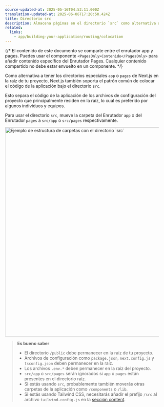 ```yaml
---
source-updated-at: 2025-05-16T04:52:11.000Z
translation-updated-at: 2025-06-06T17:20:50.424Z
title: Directorio src
description: Almacena páginas en el directorio `src` como alternativa al directorio raíz `pages`.
related:
  links:
    - app/building-your-application/routing/colocation
---
```


{/* El contenido de este documento se comparte entre el enrutador app y pages. Puedes usar el componente `<PagesOnly>Contenido</PagesOnly>` para añadir contenido específico del Enrutador Pages. Cualquier contenido compartido no debe estar envuelto en un componente. */}

Como alternativa a tener los directorios especiales `app` o `pages` de Next.js en la raíz de tu proyecto, Next.js también soporta el patrón común de colocar el código de la aplicación bajo el directorio `src`.

Esto separa el código de la aplicación de los archivos de configuración del proyecto que principalmente residen en la raíz, lo cual es preferido por algunos individuos y equipos.

Para usar el directorio `src`, mueve la carpeta del Enrutador `app` o del Enrutador `pages` a `src/app` o `src/pages` respectivamente.

<Image
  alt="Ejemplo de estructura de carpetas con el directorio `src`"
  srcLight="/docs/light/project-organization-src-directory.png"
  srcDark="/docs/dark/project-organization-src-directory.png"
  width="1600"
  height="687"
/>

> **Es bueno saber**
>
> - El directorio `/public` debe permanecer en la raíz de tu proyecto.
> - Archivos de configuración como `package.json`, `next.config.js` y `tsconfig.json` deben permanecer en la raíz.
> - Los archivos `.env.*` deben permanecer en la raíz del proyecto.
> - `src/app` o `src/pages` serán ignorados si `app` o `pages` están presentes en el directorio raíz.
> - Si estás usando `src`, probablemente también moverás otras carpetas de la aplicación como `/components` o `/lib`.
> - Si estás usando Tailwind CSS, necesitarás añadir el prefijo `/src` al archivo `tailwind.config.js` en la [sección content](https://tailwindcss.com/docs/content-configuration).